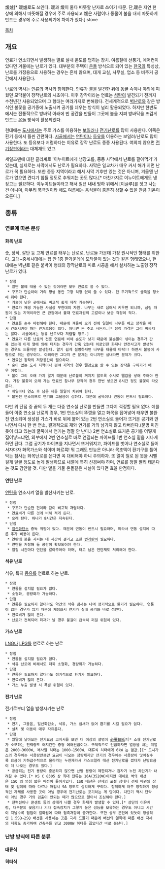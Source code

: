 煖爐[* 暖爐로도 쓰인다. 暖과 煖이 둘다 따뜻할 난자로 쓰이기 때문. 단,暖은 자연 현상에 의해서 따뜻해질 경우에 주로 사용되고 煖은 사람이나 동물이 불을 내서 따뜻하게 만드는 경우에 주로 사용되기에 차이가 있다.]
stove

[[목차]]
== 개요 ==
연료가 연소되면서 발생하는 열로 실내 온도를 덥히는 장치. 여름철에 선풍기, 에어컨이 있다면 겨울에는 난로가 있다.
대부분의 주택이 [[온돌]] 방식으로 되어 있는 [[한국]]의 특성상, 난로를 가정용으로 사용하는 경우는 흔치 않으며, 대개 교실, 사무실, 업소 등 비주거 공간에서 사용된다.

난로의 역사는 [[인류]]의 역사와 함께한다. 인류가 [[불]]을 발견한 뒤에 동굴 속이나 야외에 피웠던 모닥불이 장작난로의 시초이다. 이후 장작이라는 연료는 [[석탄]]이 발견되기 전까지 수천년간 사용되었으며 그 형태는 여러가지로 변해왔다. 전세계적으로 [[벽난로]]와 같은 방식인 불꽃을 공기중에 노출시켜 공기를 데우는 방식이 널리 활용되었다. 하지만 한반도에서는 전통적으로 방바닥 아래에 빈 공간을 만들어 그곳에 불을 지펴 방바닥을 뜨겁게 만드는 [[온돌]] 방식이 활용되었다.

현대에는 [[도시]]에서는 주로 가스를 이용하는 [[보일러]]나 [[전기]]난로를 많이 사용한다. 이쪽은 환기 등에서 훨씬 간편하다. [[시골]]에서는 [[연탄]]이나 [[등유]]를 이용하는 보일러/난로도 많이 사용한다. 또 등유보다 저렴하다는 이유로 장작 난로도 종종 사용된다. 여의치 않으면 [[전기장판]]이라는 대체재도 있고.

세일즈맨에 대한 클리셰로 '이누이트에게 냉장고를, 중동 사막에서 난로를 팔아먹기'가 있는데, 실제로는 사막에서도 난로가 필요하다. 사막은 일교차가 매우 커서 해가 지면 난로가 꼭 필요하다. 또한 중동 지역이라고 해서 사막 기후만 있는 것은 아니며, 겨울엔 난로가 없으면 견디기 힘들 정도로 추워지는 곳도 많다.[* 마찬가지로 이누이트에게도 냉장고는 필요하다. 이누이트들이라고 해서 일년 내내 빙하 위에서 [이글루]를 짓고 사는 건 아니며, 아무리 북극권이라 해도 여름에는 음식물이 충분히 상할 수 있을 만큼 기온이 오른다.]

== 종류 ==
=== 연료에 따른 분류 ===
==== 화목 난로 ====
숯, 장작, 갈탄 등 고체 연료를 태우는 난로로, 난로들 가운데 가장 원시적인 형태를 취한다. 고대~중세시대에는 집 안 1층 한가운데에 모닥불이 있는 것과 같은 형태였으나, 현대에는 벽난로 같은 붙박이 형태의 장작난로와 따로 시공을 해서 설치하는 노출형 장작난로가 있다.

 * 장점
  * 일단 불에 태울 수 있는 것이라면 모두 연료로 쓸 수 있다.
  * 구조가 단순하여 거의 평생 동안 고장 걱정 없이 쓸 수 있다. 단 주기적으로 굴뚝을 청소해 줘야 한다.
  * 기술이 낮은 곳에서도 비교적 쉽게 제작 가능하다.
  * 연료가 재생 가능한 사실상 무한대의 자원. 나무는 새로 심어서 키우면 되니까, 삼림 자원이 있는 지역이라면 큰 관점에서 볼때 연료자원의 고갈이나 보급 걱정이 적다.
 * 단점
  * 연료를 손수 마련해야 한다. 때문에 겨울이 오기 전에 일일이 나무를 베고 장작을 패서 건조시켜야 하는 번거로움이 있다. 아니면 돈 주고 사든가.[* 장작 가격은 그리 비싸지는 않다. 시골에서는 등유 난로보다 저렴할 정도.]
  * 연료가 다른 난로의 전용 연료에 비해 순도가 낮기 때문에 불순물이 섞이는 경우가 간혹 있는데 이게 열에 의해 터지는 경우가 간혹 있는데 이로인한 화재나 안전사고가 발생하는 경우도 드물지만 발생한다. 알기 쉽게 설명하자면 나무를 태울때 타탁!! 하면서 불똥이 사방으로 튀는 경우이다. 야외라면 그다지 큰 문제는 아니지만 실내라면 문제가 크다.
  * 연료인 장작의 저장공간이 필요하다.
  * 숲이 없는 도시 지역이나 평야 지역의 경우 땔감으로 쓸 수 있는 장작을 구하기가 매우 어렵다.
  * 불이 그리 오래 가지 않기 때문에 난로불이 꺼지지 않도록 수시로 땔감을 넣어 주어야 한다. 가장 불꽃이 오래 가는 연료인 참나무 장작의 경우 한번 넣으면 8시간 정도 불꽃이 타오른다.
  * 매일마다 연소 후 남은 재를 일일이 치워야 한다.
  * 불완전 연소이므로 연기와 그을음이 심하다. 때문에 굴뚝이나 연통이 반드시 필요하다.

다만 위 단점 중 끝의 두 개는 다중 연소실 난로를 만들면 그다지 걱정할 필요 없다. 예를 들어 이중 연소실 난로의 경우, 1번 연소실의 뚜껑을 열고 화목을 집어넣어 태우면 불완전 연소되며 생성된 가스가 바로 뒤에 붙어 있는 2번 연소실로 들어가 뜨거운 공기와 만나면서 다시 한 번 연소, 결과적으로 재와 연기를 거의 남기지 않고 타버린다.(분명 미친듯이 타고 있는데 굴뚝에서 연기는 정말 안 난다.) 2번 연소실로 뜨거운 공기를 어떻게 집어넣느냐면, 외부에서 2번 연소실로 바로 연결되는 파이프를 1번 연소실 밑을 지나게 하면 된다. 그럼 공기가 파이프를 지나면서 뜨거워지고, 파이프를 벗어나 연소실로 들어서자마자 화목가스와 섞이며 화르륵! 
뭐 그래도 만능은 아니라 목초액이 환기구를 틀어막는 참사는 화목난로를 쓴다면 꼭 대비해야 하니 주의하자. 또 열이 철로 된 못을 시뻘겋게 달굴 정도로 높게 발생하므로 내열에 특히 신경써야 하며, 연료를 정말 빨리 태운다는 것도 감안할 것. 다만 열을 가둘 온돌같은 시설이 있다면 효율 만점이다.
==== 연탄 난로 ====
[[연탄]]을 연소시켜 열을 발산사키는 난로.

 * 장점
  * 구조가 단순한 편이라 값이 비교적 저렴하다.
  * 연료비가 다른 것에 비해 적게 든다.
  * 오래 탄다. 하나가 8시간은 지속된다.
 * 단점
  * [[일산화탄소]] 중독 위험이 있다. 때문에 연통이 반드시 필요하며, 따라서 연통 설치에 따른 추가 비용이 든다.
  * 연탄에 불을 지피는 데 시간이 걸리고 또한 [[번개탄]]이 필요하다.
  * 연탄을 저장해 둘 공간이 확보되어야 한다.
  * 일정 시간마다 연탄을 갈아주어야 하며, 타고 남은 연탄재도 처리해야 한다.

==== 석유 난로 ====
석유, 특히 [[등유]]를 연료로 하는 난로.

 * 장점
  * 연통을 설치할 필요가 없다.
  * 소형화, 경량화가 가능하다.
 * 단점
  * 연통은 필요하지 않더라도 약간의 석유 냄새는 나며 정기적으로 환기가 필요하다. 연통이 없는 경우가 많기 때문에 재점화시 연기가 실내 공기와 바로 섞인다.
  * 연료비가 많이 든다.
  * 난로가 전복되어 화재가 날 경우 불길이 급속히 퍼질 위험이 있다.

==== 가스 난로 ====
[[LNG]]나 [[LPG]]를 연료로 하는 난로

 * 장점
  * 연통을 설치할 필요가 없다.
  * 석유 난로에 비해서도 더욱 소형화, 경량화가 가능하다.
 * 단점
  * 연통은 필요하지 않더라도 정기적으로 환기가 필요하다.
  * 연료비가 많이 든다.
  * 가스 누출 발생 시 폭발 위험이 있다.

==== 전기 난로 ====
전기로부터 열을 발생시키는 난로

 * 장점
  * 연기, 그을음, 일산화탄소, 석유, 가스 냄새가 없어 환기를 시킬 필요가 없다.
  * 설치 및 이동이 매우 자유롭다.
 * 단점
  * 월말에 날아오는 전기요금 고지서를 보면 더 이상의 설명이 [[必要韓紙]]?[* 소형 전기난로가 소모하는 전력량도 어지간한 중형 에어컨급이다. 구체적으로 언급하자면 열풍을 내는 계열은 2000~3600W, 복사열 히터는 1000~1500W, 대류식 히터에게 6kW 는 껌값.][* 도시가스의 경우에는 사용량만큼만 요금이 나오는 정량제지만 전기의 경우에는 사용량이 많아질수록 요금이 기하급수적으로 올라가는 누진제라서 가스보일러 대신 전기난로를 썼다가 난방요금이 더 나오는 경우도 있다.]
  * 공급되는 전기 용량이 충분하지 않으면 난방 용량이 제한되거나 갑자기 누전 차단기가 내려갈 수 있다.[* KS C 8305 상 최대 전류는 16A(3520W)이지만 대체로 벽의 배선은 1SQ 의 엄청 얇은 배선이 들어가있다. 1SQ 배선은 선제의 포설 상태나 선제 배관의 상태 및 길이에 따라 다르나 매입시 9A 정도로 심각하게 구리다. 정직하게 아주 정직하게 정상적인 자제를 사용한 곳이 아닐 경우에 전기난로는 포기하는 게 답이다. 차단기 역시 단락이 아닌 경우 거의 검출이 안되는 때가 많으므로 알아서 조심해야 한다.]
  * 전력선이나 콘센트 등의 상태가 나쁠 경우 화재가 발생할 수 있다.[* 상단의 이유처럼, 대부분의 꽂음기나 기타 접속장치가 그렇게 높은 성능을 보유하는 경우도 아니고 시간이 지날수록 접점이 열화됨에 따라 접촉저항이 증가한다. 또한 상부 문단에 있듯이 정상적인 1.5SQ~2SQ 배선을 사용하는 곳은 극히 드물기 때문에 배선의 열화에 따른 배선 자체의 저항도 증가하여 건축주를 믿고 3000W 히터를 꼽았다간 바로 불난다.]

=== 난방 방식에 따른 분류 ===
==== 대류식 ====
==== 히터식 ====
